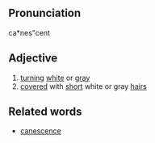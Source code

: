 ==Pronunciation==
ca*nes"cent

==Adjective==
# [[turn]]ing [[white]] or [[gray]]
# [[cover]]ed with [[short]] white or gray [[hair]]s

==Related words==
* [[canescence]]